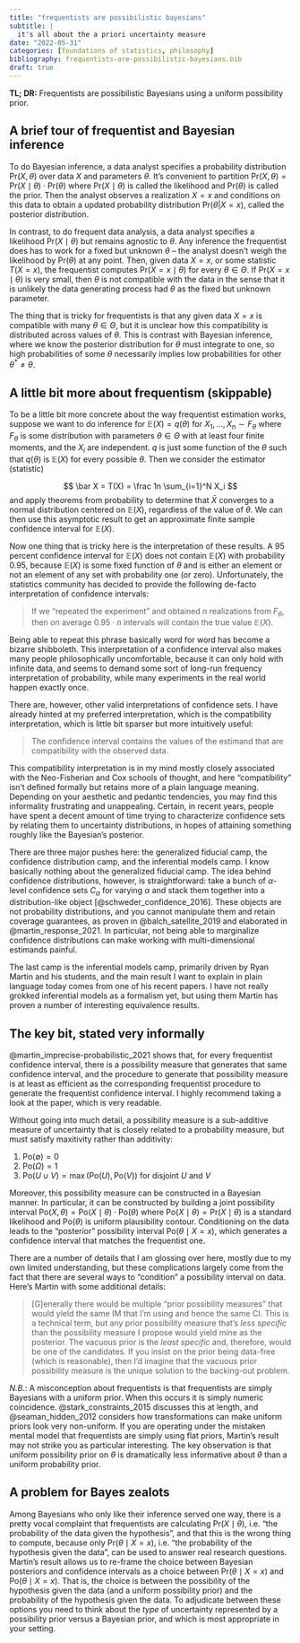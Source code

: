 ```yaml
---
title: "frequentists are possibilistic bayesians"
subtitle: |
  it's all about the a priori uncertainty measure
date: "2022-05-31"
categories: [foundations of statistics, philosophy]
bibliography: frequentists-are-possibilistic-bayesians.bib
draft: true
---
```


**TL; DR:** Frequentists are possibilistic Bayesians using a uniform possibility prior.

## A brief tour of frequentist and Bayesian inference

To do Bayesian inference, a data analyst specifies a probability distribution $\mathrm{Pr}(X, \theta)$ over data $X$ and parameters $\theta$. It's convenient to partition $\mathrm{Pr}(X, \theta) = \mathrm{Pr}(X \mid \theta) \cdot \mathrm{Pr}(\theta)$ where $\mathrm{Pr}(X \mid \theta)$ is called the likelihood and $\mathrm{Pr}(\theta)$ is called the prior. Then the analyst observes a realization $X = x$ and conditions on this data to obtain a updated probability distribution $\mathrm{Pr}(\theta|X=x)$, called the posterior distribution.

In contrast, to do frequent data analysis, a data analyst specifies a likelihood $\mathrm{Pr}(X \mid \theta)$ but remains agnostic to $\theta$. Any inference the frequentist does has to work for a fixed but unknown $\theta$ -- the analyst doesn't weigh the likelihood by $\mathrm{Pr}(\theta)$ at any point. Then, given data $X=x$, or some statistic $T(X = x)$, the frequentist computes $\mathrm{Pr}(X = x \mid \theta)$ for every $\theta \in \Theta$. If $\mathrm{Pr}(X = x \mid \theta)$ is very small, then $\theta$ is not compatible with the data in the sense that it is unlikely the data generating process had $\theta$ as the fixed but unknown parameter.

The thing that is tricky for frequentists is that any given data $X=x$ is compatible with many $\theta \in \Theta$, but it is unclear how this compatibility is distributed across values of $\theta$. This is contrast with Bayesian inference, where we know the posterior distribution for $\theta$ must integrate to one, so high probabilities of some $\theta$ necessarily implies low probabilities for other $\theta^* \neq \theta$.

## A little bit more about frequentism (skippable)

To be a little bit more concrete about the way frequentist estimation works, suppose we want to do inference for $\mathbb E(X) = q(\theta)$ for $X_1, ..., X_n \sim F_\theta$ where $F_\theta$ is some distribution with parameters $\theta \in \Theta$ with at least four finite moments, and the $X_i$ are independent. $q$ is just some function of the $\theta$ such that $q(\theta)$ is $\mathbb E(X)$ for every possible $\theta$.  Then we consider the estimator (statistic)

$$
\bar X = T(X) = \frac 1n \sum_{i=1}^N X_i
$$
and apply theorems from probability to determine that $\bar X$ converges to a normal distribution centered on $\mathbb E(X)$, regardless of the value of $\theta$. We can then use this asymptotic result to get an approximate finite sample confidence interval for $\mathbb E(X)$.

Now one thing that is tricky here is the interpretation of these results. A 95 percent confidence interval for $\mathbb E(X)$ does not contain $\mathbb E(X)$ with probability 0.95, because $\mathbb E(X)$ is some fixed function of $\theta$ and is either an element or not an element of any set with probability one (or zero). Unfortunately, the statistics community has decided to provide the following de-facto interpretation of confidence intervals:

> If we "repeated the experiment" and obtained $n$ realizations from $F_\theta$, then on average $0.95 \cdot n$ intervals will contain the true value $\mathbb E(X)$.

Being able to repeat this phrase basically word for word has become a bizarre shibboleth. This interpretation of a confidence interval also makes many people philosophically uncomfortable, because it can only hold with infinite data, and seems to demand some sort of long-run frequency interpretation of probability, while many experiments in the real world happen exactly once.

There are, however, other valid interpretations of confidence sets. I have already hinted at my preferred interpretation, which is the compatibility interpretation, which is little bit sparser but more intuitively useful:

> The confidence interval contains the values of the estimand that are compatibility with the observed data.

This compatibility interpretation is in my mind mostly closely associated with the Neo-Fisherian and Cox schools of thought, and here "compatibility" isn't defined formally but retains more of a plain language meaning. Depending on your aesthetic and pedantic tendencies, you may find this informality frustrating and unappealing. Certain, in recent years, people have spent a decent amount of time trying to characterize confidence sets by relating them to uncertainty distributions, in hopes of attaining something roughly like the Bayesian's posterior.

There are three major pushes here: the generalized fiducial camp, the confidence distribution camp, and the inferential models camp. I know basically nothing about the generalized fiducial camp. The idea behind confidence distributions, however, is straightforward: take a bunch of $\alpha$-level confidence sets $C_\alpha$ for varying $\alpha$ and stack them together into a distribution-like object [@schweder_confidence_2016]. These objects are not probability distributions, and you cannot manipulate them and retain coverage guarantees, as proven in @balch_satellite_2019 and elaborated in @martin_response_2021. In particular, not being able to marginalize confidence distributions can make working with multi-dimensional estimands painful.

The last camp is the inferential models camp, primarily driven by Ryan Martin and his students, and the main result I want to explain in plain language today comes from one of his recent papers. I have not really grokked inferential models as a formalism yet, but using them Martin has proven a number of interesting equivalence results.

## The key bit, stated very informally

@martin_imprecise-probabilistic_2021 shows that, for every frequentist confidence interval, there is a possibility measure that generates that same confidence interval, and the procedure to generate that possibility measure is at least as efficient as the corresponding frequentist procedure to generate the frequentist confidence interval. I highly recommend taking a look at the paper, which is very readable.

Without going into much detail, a possibility measure is a sub-additive measure of uncertainty that is closely related to a probability measure, but must satisfy maxitivity rather than additivity: 

1. $\mathrm{Po}(\emptyset) = 0$
2. $\mathrm{Po}(\Omega) = 1$
3. $\mathrm{Po}(U \cup V) = \max(\mathrm{Po}(U), \mathrm{Po}(V))$ for disjoint $U$ and $V$

Moreover, this possibility measure can be constructed in a Bayesian manner. In particular, it can be constructed by building a joint possibility interval $\mathrm{Po}(X, \theta) = \mathrm{Po}(X \mid \theta) \cdot \mathrm{Po}(\theta)$ where $\mathrm{Po}(X \mid \theta) = \mathrm{Pr}(X \mid \theta)$ is a standard likelihood and $\mathrm{Po}(\theta)$ is uniform plausibility contour. Conditioning on the data leads to the "posterior" possibility interval $\mathrm{Po}(\theta \mid X = x)$, which generates a confidence interval that matches the frequentist one.

There are a number of details that I am glossing over here, mostly due to my own limited understanding, but these complications largely come from the fact that there are several ways to "condition" a possibility interval on data. Here's Martin with some additional details:

> [G]enerally there would be multiple "prior possibility measures" that would yield the same IM that I'm using and hence the same CI.  This is a technical term, but any prior possibility measure that's *less specific* than the possibility measure I propose would yield mine as the posterior.  The vacuous prior is the *least specific* and, therefore, would be one of the candidates.  If you insist on the prior being data-free (which is reasonable), then I'd imagine that the vacuous prior possibility measure is the unique solution to the backing-out problem.

*N.B.*: A misconception about frequentists is that frequentists are simply Bayesians with a uniform prior. When this occurs it is simply numeric coincidence. @stark_constraints_2015 discusses this at length, and @seaman_hidden_2012 considers how transformations can make uniform priors look very non-uniform. If you are operating under the mistaken mental model that frequentists are simply using flat priors, Martin's result may not strike you as particular interesting. The key observation is that uniform possibility prior on $\theta$ is dramatically less informative about $\theta$ than a uniform probability prior.

## A problem for Bayes zealots

Among Bayesians who only like their inference served one way, there is a pretty vocal complaint that frequentists are calculating $\mathrm{Pr}(X \mid \theta)$, i.e. "the probability of the data given the hypothesis", and that this is the wrong thing to compute, because only $\mathrm{Pr}(\theta \mid X = x)$, i.e. "the probability of the hypothesis given the data", can be used to answer real research questions. Martin's result allows us to re-frame the choice between Bayesian posteriors and confidence intervals as a choice between $\mathrm{Pr}(\theta \mid X = x)$ and $\mathrm{Po}(\theta \mid X = x)$. That is, the choice is between the possibility of the hypothesis given the data (and a uniform possibility prior) and the probability of the hypothesis given the data. To adjudicate between these options you need to think about the *type* of uncertainty represented by a possibility prior versus a Bayesian prior, and which is most appropriate in your setting.

